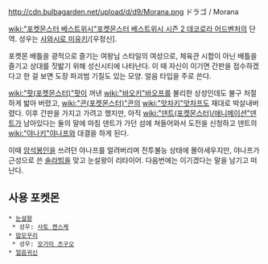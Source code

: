 http://cdn.bulbagarden.net/upload/d/d9/Morana.png
ドラゴ / Morana

[[wiki:"포켓몬스터 베스트위시"포켓몬스터 베스트위시 시즌 2 데코로라 어드벤처]]의 단역. 성우는 [[사와시로 미유키]]/[우정신].

포켓몬 배틀을 광적으로 즐기는 여왕님 스타일의 여성으로, 체육관 시합이 아닌 배틀을 즐기고 상대를 짓밟기 위해 성신시티에 나타난다. 이 때 자신이 이기면 간판을 접수하겠다고 한 걸 보면 도장 파괴범 기질도 있는 모양. 얼음 타입을 주로 쓴다.

[[wiki:"팟(포켓몬스터)"팟]]이 꺼낸 [[wiki:"바오키"바오프]]를 불리한 상성인데도 불구 처절하게 밟아 버렸고, [[wiki:"콘(포켓몬스터)"콘]]의 [[wiki:"앗차키"앗차프]]도 재대로 박살내버렸다. 이후 간판을 가지고 가려고 했지만, 아직 [[wiki:"덴트(포켓몬스터)/애니메이션"덴트]]가 남아있다는 둘의 말에 마침 덴트가 가던 섬에 쳐들어와서 도전을 신청하고 덴트의 [[wiki:"야나키"야나프]]와 대결을 하게 된다.

이때 [[암석봉인]]을 쓰려던 야나프를 얼려버리며 전투불능 상태에 몰아세우지만, 야나프가 근성으로 쓴 [[솔라빔]]을 맞고 눈설왕이 리타이어. 다음번에는 이기겠다는 말을 남기고 떠난다.

== 사용 포켓몬 ==
 * [[눈설왕]]
  * 성우: [[사토 켄스케]]
 * [[맘모꾸리]]
  * 성우: [[모가미 츠구오]]
 * [[얼음귀신]]
